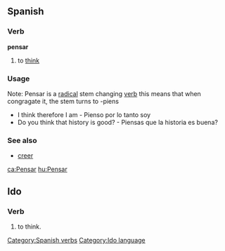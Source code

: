 ==Spanish==
===Verb===
[[Category:Spanish verbs]]
'''pensar'''

# to [[think]]

===Usage===

Note: Pensar is a [[radical]] stem changing [[verb]] this means that when congragate it, the stem turns to -piens

*I think therefore I am - Pienso por lo tanto soy
*Do you think that history is good? - Piensas que la historia es buena?

===See also===
*[[creer]]

[[ca:Pensar]]
[[hu:Pensar]]

==Ido==
===Verb===
# to think.

[[Category:Ido language]]